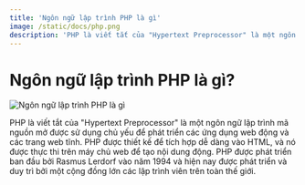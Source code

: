 ```yaml
---
title: 'Ngôn ngữ lập trình PHP là gì'
image: /static/docs/php.png
description: 'PHP là viết tắt của "Hypertext Preprocessor" là một ngôn ngữ lập trình mã nguồn mở được sử dụng chủ yếu để phát triển các ứng dụng web động và các trang web tĩnh.'
---
```


# Ngôn ngữ lập trình PHP là gì?

![Ngôn ngữ lập trình PHP là gì](/static/docs/php.png)

PHP là viết tắt của "Hypertext Preprocessor" là một ngôn ngữ lập trình mã nguồn mở được sử dụng chủ yếu để phát triển các ứng dụng web động và các trang web tĩnh. PHP được thiết kế để tích hợp dễ dàng vào HTML, và nó được thực thi trên máy chủ web để tạo nội dung động. PHP được phát triển ban đầu bởi Rasmus Lerdorf vào năm 1994 và hiện nay được phát triển và duy trì bởi một cộng đồng lớn các lập trình viên trên toàn thế giới.
